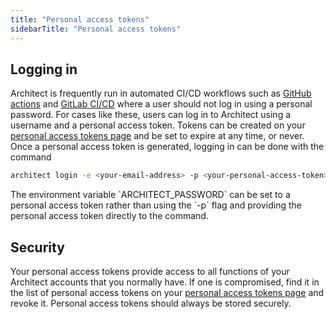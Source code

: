 ```yaml
---
title: "Personal access tokens"
sidebarTitle: "Personal access tokens"
---
```


## Logging in

Architect is frequently run in automated CI/CD workflows such as [GitHub actions](https://docs.github.com/en/actions) and [GitLab CI/CD](https://docs.gitlab.com/ee/ci/) where a user
should not log in using a personal password. For cases like these, users can log in to Architect using a username and a personal access token.
Tokens can be created on your [personal access tokens page](https://cloud.architect.io/users/me/access-tokens) and be set to expire at any time, or never.
Once a personal access token is generated, logging in can be done with the command

```sh
architect login -e <your-email-address> -p <your-personal-access-token>
```

<Note>
The environment variable `ARCHITECT_PASSWORD` can be set to a personal access token rather than using the `-p` flag and providing the personal access token directly to the command.
</Note>

## Security

Your personal access tokens provide access to all functions of your Architect accounts that you normally have. If one is compromised, find it in the list of
personal access tokens on your [personal access tokens page](https://cloud.architect.io/users/me/access-tokens) and revoke it. Personal access tokens should always be stored securely.
